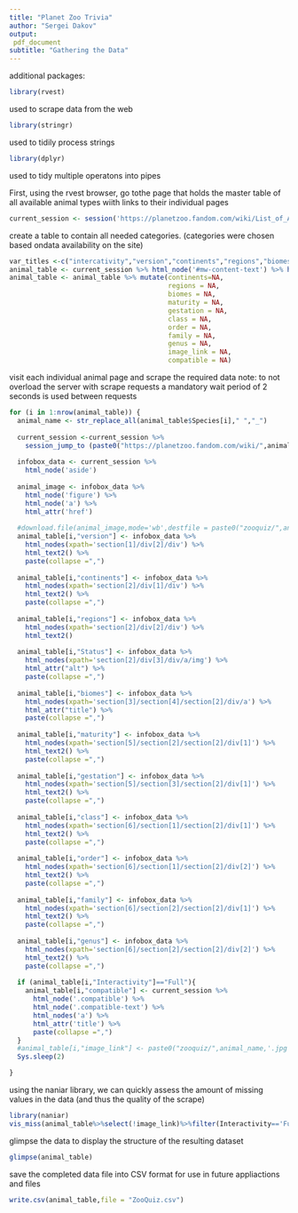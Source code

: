 ---
title: "Planet Zoo Trivia"
author: "Sergei Dakov"
output:
 pdf_document
subtitle: "Gathering the Data"
---


additional packages:

```{r}  
library(rvest)
```
used to scrape data from the web

```{r}
library(stringr)
```
used to tidily process strings

```{r message=FALSE}
library(dplyr)
```
used to tidy multiple operatons into pipes

First, using the rvest browser, go tothe page that holds the master table of all available animal types wiith links to their individual pages
```{r}
current_session <- session('https://planetzoo.fandom.com/wiki/List_of_Animals')
```
create a table to contain all needed categories.
(categories were chosen based ondata availability on the site)
```{r}
var_titles <-c("intercativity","version","continents","regions","biomes","maturity","gestation","class","order","family","genus")
animal_table <- current_session %>% html_node('#mw-content-text') %>% html_node('table') %>% html_table()
animal_table <- animal_table %>% mutate(continents=NA,
                                        regions = NA,
                                        biomes = NA,
                                        maturity = NA,
                                        gestation = NA,
                                        class = NA,
                                        order = NA,
                                        family = NA,
                                        genus = NA,
                                        image_link = NA,
                                        compatible = NA)

```

visit each individual animal page and scrape the required data
note: to not overload the server with scrape requests a mandatory wait period of 2 seconds is used between requests
```{r}
for (i in 1:nrow(animal_table)) {
  animal_name <- str_replace_all(animal_table$Species[i]," ","_")
  
  current_session <-current_session %>%
    session_jump_to (paste0("https://planetzoo.fandom.com/wiki/",animal_name))
  
  infobox_data <- current_session %>%
    html_node('aside')
  
  animal_image <- infobox_data %>%
    html_node('figure') %>%
    html_node('a') %>%
    html_attr('href')
  
  #download.file(animal_image,mode='wb',destfile = paste0("zooquiz/",animal_name,'.jpg'))
  animal_table[i,"version"] <- infobox_data %>%
    html_nodes(xpath='section[1]/div[2]/div') %>%
    html_text2() %>%
    paste(collapse =",")
  
  animal_table[i,"continents"] <- infobox_data %>%
    html_nodes(xpath='section[2]/div[1]/div') %>%
    html_text2() %>%
    paste(collapse =",")
  
  animal_table[i,"regions"] <- infobox_data %>%
    html_nodes(xpath='section[2]/div[2]/div') %>%
    html_text2()
  
  animal_table[i,"Status"] <- infobox_data %>%
    html_nodes(xpath='section[2]/div[3]/div/a/img') %>%
    html_attr("alt") %>%
    paste(collapse =",")
  
  animal_table[i,"biomes"] <- infobox_data %>%
    html_nodes(xpath='section[3]/section[4]/section[2]/div/a') %>%
    html_attr("title") %>%
    paste(collapse =",")
  
  animal_table[i,"maturity"] <- infobox_data %>%
    html_nodes(xpath='section[5]/section[2]/section[2]/div[1]') %>%
    html_text2() %>%
    paste(collapse =",")
  
  animal_table[i,"gestation"] <- infobox_data %>%
    html_nodes(xpath='section[5]/section[3]/section[2]/div[1]') %>%
    html_text2() %>%
    paste(collapse =",")
  
  animal_table[i,"class"] <- infobox_data %>%
    html_nodes(xpath='section[6]/section[1]/section[2]/div[1]') %>%
    html_text2() %>%
    paste(collapse =",")
  
  animal_table[i,"order"] <- infobox_data %>%
    html_nodes(xpath='section[6]/section[1]/section[2]/div[2]') %>%
    html_text2() %>%
    paste(collapse =",")
  
  animal_table[i,"family"] <- infobox_data %>%
    html_nodes(xpath='section[6]/section[2]/section[2]/div[1]') %>%
    html_text2() %>%
    paste(collapse =",")
  
  animal_table[i,"genus"] <- infobox_data %>%
    html_nodes(xpath='section[6]/section[2]/section[2]/div[2]') %>%
    html_text2() %>%
    paste(collapse =",")
  
  if (animal_table[i,"Interactivity"]=="Full"){
    animal_table[i,"compatible"] <- current_session %>%
      html_node('.compatible') %>%
      html_node('.compatible-text') %>% 
      html_nodes('a') %>%
      html_attr('title') %>%
      paste(collapse =",")
  }
  #animal_table[i,"image_link"] <- paste0("zooquiz/",animal_name,'.jpg')
  Sys.sleep(2)

}   

```
using the naniar library, we can quickly assess the amount of missing values in the data (and thus the quality of the scrape)
```{r warning=FALSE}
library(naniar)
vis_miss(animal_table%>%select(!image_link)%>%filter(Interactivity=='Full'))
```
glimpse the data to display the structure of the resulting dataset
```{r}
glimpse(animal_table)
```

save the completed data file into CSV format for use in future appliactions and files
```{r}
write.csv(animal_table,file = "ZooQuiz.csv")
```